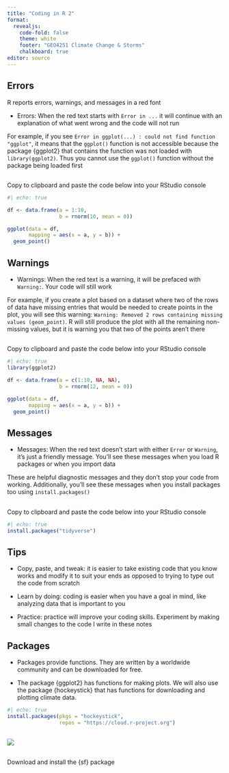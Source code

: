 ```yaml
---
title: "Coding in R 2"
format: 
  revealjs:
    code-fold: false
    theme: white
    footer: "GEO4251 Climate Change & Storms"
    chalkboard: true
editor: source
---
```


## Errors

R reports errors, warnings, and messages in a red font

-   Errors: When the red text starts with `Error in ...` it will continue with an explanation of what went wrong and the code will not run

For example, if you see `Error in ggplot(...) : could not find function "ggplot"`, it means that the `ggplot()` function is not accessible because the package {ggplot2} that contains the function was not loaded with `library(ggplot2)`. Thus you cannot use the `ggplot()` function without the package being loaded first

## 

Copy to clipboard and paste the code below into your RStudio console

```r
#| echo: true

df <- data.frame(a = 1:10, 
                 b = rnorm(10, mean = 0))

ggplot(data = df,
       mapping = aes(x = a, y = b)) +
  geom_point()
```

## Warnings

-   Warnings: When the red text is a warning, it will be prefaced with `Warning:`. Your code will still work

For example, if you create a plot based on a dataset where two of the rows of data have missing entries that would be needed to create points in the plot, you will see this warning: `Warning: Removed 2 rows containing missing values (geom_point)`. R will still produce the plot with all the remaining non-missing values, but it is warning you that two of the points aren't there

## 

Copy to clipboard and paste the code below into your RStudio console

```r
#| echo: true
library(ggplot2)

df <- data.frame(a = c(1:10, NA, NA), 
                 b = rnorm(12, mean = 0))

ggplot(data = df,
       mapping = aes(x = a, y = b)) +
  geom_point()
```

## Messages

-   Messages: When the red text doesn't start with either `Error` or `Warning`, it's just a friendly message. You'll see these messages when you load R packages or when you import data

These are helpful diagnostic messages and they don't stop your code from working. Additionally, you'll see these messages when you install packages too using `install.packages()`

## 

Copy to clipboard and paste the code below into your RStudio console

```r
#| echo: true
install.packages("tidyverse")
```

## Tips

-   Copy, paste, and tweak: it is easier to take existing code that you know works and modify it to suit your ends as opposed to trying to type out the code from scratch

-   Learn by doing: coding is easier when you have a goal in mind, like analyzing data that is important to you

-   Practice: practice will improve your coding skills. Experiment by making small changes to the code I write in these notes

## Packages

-   Packages provide functions. They are written by a worldwide community and can be downloaded for free.

-   The package {ggplot2} has functions for making plots. We will also use the package {hockeystick} that has functions for downloading and plotting climate data.

```r
#| echo: true
install.packages(pkgs = "hockeystick",
                 repos = "https://cloud.r-project.org")
```

##

![](figures/install-packages.png)

##

Download and install the {sf} package